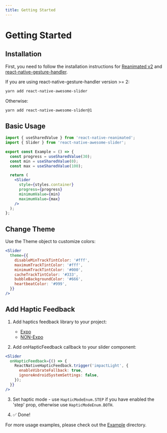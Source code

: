 ```yaml
---
title: Getting Started
---
```


# Getting Started

## Installation

First, you need to follow the installation instructions for [Reanimated v2](https://docs.swmansion.com/react-native-reanimated/) and [react-native-gesture-handler](https://docs.swmansion.com/react-native-gesture-handler/).

If you are using react-native-gesture-handler version >= 2:

```bash
yarn add react-native-awesome-slider
```

Otherwise:

```bash
yarn add react-native-awesome-slider@1
```

## Basic Usage

```jsx
import { useSharedValue } from 'react-native-reanimated';
import { Slider } from 'react-native-awesome-slider';

export const Example = () => {
  const progress = useSharedValue(30);
  const min = useSharedValue(0);
  const max = useSharedValue(100);

  return (
    <Slider
      style={styles.container}
      progress={progress}
      minimumValue={min}
      maximumValue={max}
    />
  );
};
```

## Change Theme

Use the Theme object to customize colors:

```jsx
<Slider
  theme={{
    disableMinTrackTintColor: '#fff',
    maximumTrackTintColor: '#fff',
    minimumTrackTintColor: '#000',
    cacheTrackTintColor: '#333',
    bubbleBackgroundColor: '#666',
    heartbeatColor: '#999',
  }}
/>
```

## Add Haptic Feedback

1. Add haptics feedback library to your project:

   - [Expo](https://docs.expo.dev/versions/latest/sdk/haptics/)
   - [NON-Expo](https://github.com/junina-de/react-native-haptic-feedback)

2. Add onHapticFeedback callback to your slider component:

```jsx
<Slider
  onHapticFeedback={() => {
    ReactNativeHapticFeedback.trigger('impactLight', {
      enableVibrateFallback: true,
      ignoreAndroidSystemSettings: false,
    });
  }}
/>
```

3. Set haptic mode - use `HapticModeEnum.STEP` if you have enabled the 'step' prop, otherwise use `HapticModeEnum.BOTH`.

4. ✅ Done!

For more usage examples, please check out the [Example](https://github.com/alantoa/react-native-awesome-slider/tree/main/example) directory.
